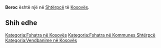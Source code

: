{{Fshat në 
 | Emri                = Beroc
 | EmriAlt                = 
 | NAME_SHORT_FORM=      
 | NAME_GENERIC=      
 | NAME_SORT_NAME_RO=      BEROC
 | FULL_NAME_RO = Beroc
 | FULL_NAME_ND_RO=Beroc
 | SORT_NAME_RG=BEROC
 | FULL_NAME_RG=Beroc
 | FULL_NAME_ND_RG=Beroc
 | SRP_NAME_SHORT_FORM=      
 | SRP_NAME_GENERIC=      
 | SRP_NAME_SORT_NAME_RO=      
 | SRP_FULL_NAME_RO = 
 | SRP_FULL_NAME_ND_RO=
 | SRP_SORT_NAME_RG=
 | SRP_FULL_NAME_RG=
 | SRP_FULL_NAME_ND_RG=
 | Emri (Rasa dhanore) = 
 | Figura              = 
 | Shteti              = Kosovo
 | Komuna              = Shtërpcë
 | Kodi postar         = 
 | Sipërfaqja          = 

 | Popullsia           = 

 | Regj. i popullsisë  = 
 | Dend. e popullsisë  = 
 | Faqja zyrtare       = 
 <!--- Koordinatat ----> 
 | Gjerësia            = 42.245556
 | Gjatësia            = 21.024444
 | Lartësia            = 
}}
'''Beroc''' është një [[]] në [[Shtërpcë]] të [[Kosovës]].

<!-- == Gjeografia == -->
<!-- == Historia == -->
<!-- == Demografia == -->
== Shih edhe ==
{{Komuna Shtërpcë}}
{{Kosovo-Administrata-Cung}}

[[Kategoria:Fshatra në Kosovës]]
[[Kategoria:Fshatra në Kommunes Shtërpcë]]
[[Kategoria:Vendbanime në Kosovës]]
